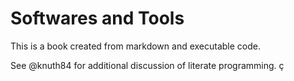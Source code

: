 # Softwares and Tools

This is a book created from markdown and executable code.

See @knuth84 for additional discussion of literate programming.
    ç
